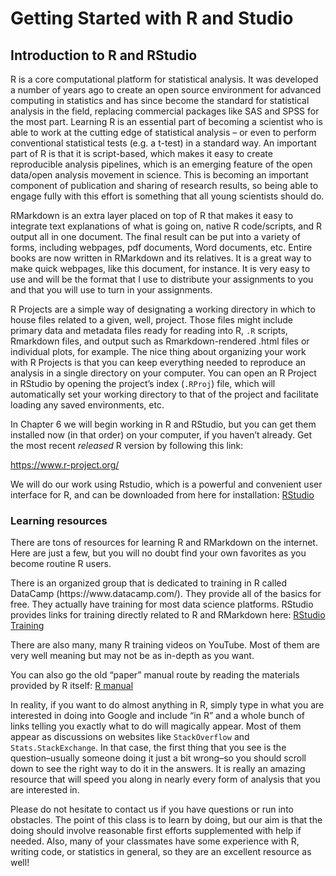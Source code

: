 # Getting Started with R and Studio

## Introduction to R and RStudio

R is a core computational platform for statistical analysis. It was developed a number of years ago to create an open source environment for advanced computing in statistics and has since become the standard for statistical analysis in the field, replacing commercial packages like SAS and SPSS for the most part. Learning R is an essential part of becoming a scientist who is able to work at the cutting edge of statistical analysis -- or even to perform conventional statistical tests (e.g. a t-test) in a standard way. An important part of R is that it is script-based, which makes it easy to create reproducible analysis pipelines, which is an emerging feature of the open data/open analysis movement in science. This is becoming an important component of publication and sharing of research results, so being able to engage fully with this effort is something that all young scientists should do.

RMarkdown is an extra layer placed on top of R that makes it easy to integrate text explanations of what is going on, native R code/scripts, and R output all in one document. The final result can be put into a variety of forms, including webpages, pdf documents, Word documents, etc. Entire books are now written in RMarkdown and its relatives. It is a great way to make quick webpages, like this document, for instance. It is very easy to use and will be the format that I use to distribute your assignments to you and that you will use to turn in your assignments.

R Projects are a simple way of designating a working directory in which to house files related to a given, well, project. Those files might include primary data and metadata files ready for reading into R, `.R` scripts, Rmarkdown files, and output such as Rmarkdown-rendered .html files or individual plots, for example. The nice thing about organizing your work with R Projects is that you can keep everything needed to reproduce an analysis in a single directory on your computer. You can open an R Project in RStudio by opening the project's index (`.RProj`) file, which will automatically set your working directory to that of the project and facilitate loading any saved environments, etc.

In Chapter 6 we will begin working in R and RStudio, but you can get them installed now (in that order) on your computer, if you haven't already. Get the most recent *released* R version by following this link:

[https://www.r-project.org/](https://www.r-project.org/)

We will do our work using Rstudio, which is a powerful and convenient user interface for R, and can be downloaded from here for installation: [RStudio](https://rstudio.com/products/rstudio/)

### Learning resources

There are tons of resources for learning R and RMarkdown on the internet. Here are just a few, but you will no doubt find your own favorites as you become routine R users.

There is an organized group that is dedicated to training in R called DataCamp (https://www.datacamp.com/). They provide all of the basics for free. They actually have training for most data science platforms. RStudio provides links for training directly related to R and RMarkdown here: [RStudio Training](https://education.rstudio.com/)

There are also many, many R training videos on YouTube. Most of them are very well meaning but may not be as in-depth as you want. 

You can also go the old "paper" manual route by reading the materials provided by R itself: [R manual](https://cran.r-project.org/doc/manuals/r-release/R-intro.pdf)

In reality, if you want to do almost anything in R, simply type in what you are interested in doing into Google and include "in R" and a whole bunch of links telling you exactly what to do will magically appear. Most of them appear as discussions on websites like `StackOverflow` and `Stats.StackExchange`. In that case, the first thing that you see is the question--usually someone doing it just a bit wrong--so you should scroll down to see the right way to do it in the answers. It is really an amazing resource that will speed you along in nearly every form of analysis that you are interested in.

Please do not hesitate to contact us if you have questions or run into obstacles. The point of this class is to learn by doing, but our aim is that the doing should involve reasonable first efforts supplemented with help if needed. Also, many of your classmates have some experience with R, writing code, or statistics in general, so they are an excellent resource as well!
